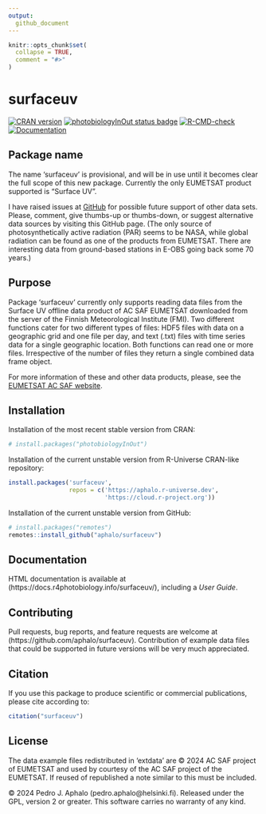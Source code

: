 ```yaml
---
output:
  github_document
---
```


```r
knitr::opts_chunk$set(
  collapse = TRUE,
  comment = "#>"
)
```

# surfaceuv

<!-- badges: start -->
[![CRAN version](https://www.r-pkg.org/badges/version-last-release/surfaceuv)](https://cran.r-project.org/package=surfaceuv) 
<!-- [![cran checks](https://badges.cranchecks.info/worst/surfaceuv.svg)](https://cran.r-project.org/web/checks/check_results_surfaceuv.html) -->
[![photobiologyInOut status badge](https://aphalo.r-universe.dev/badges/surfaceuv)](https://aphalo.r-universe.dev/surfaceuv)
[![R-CMD-check](https://github.com/aphalo/surfaceuv/actions/workflows/R-CMD-check.yaml/badge.svg)](https://github.com/aphalo/surfaceuv/actions/workflows/R-CMD-check.yaml)
[![Documentation](https://img.shields.io/badge/documentation-surfaceuv-informational.svg)](https://docs.r4photobiology.info/surfaceuv/)
<!-- badges: end -->
<!-- [![doi](https://img.shields.io/badge/doi-10.32614/CRAN.package.surfaceuv-blue.svg)](https://doi.org/10.32614/CRAN.package.surfaceuv) -->

## Package name

The name 'surfaceuv' is provisional, and will be in use until it becomes clear the full scope of this new package. Currently the only EUMETSAT product supported is "Surface UV". 

I have raised issues at [GitHub](https://github.com/aphalo/surfaceuv/issues) for possible future support of other data sets. Please, comment, give thumbs-up or thumbs-down, or suggest alternative data sources by visiting this GitHub page. (The only source of photosynthetically active radiation (PAR) seems to be NASA, while global radiation can be found as one of the products from EUMETSAT. There are interesting data from ground-based stations in E-OBS going back some 70 years.)

## Purpose

Package 'surfaceuv' currently only supports reading data files from the Surface UV offline data product of AC SAF EUMETSAT downloaded from the server of the Finnish Meteorological Institute (FMI). Two different functions cater for two different types of files: HDF5 files with data on a geographic grid and one file per day, and text (.txt) files with time series data for a single geographic location. Both functions can read one or more files. Irrespective of the number of files they return a single combined data frame object.

For more information of these and other data products, please, see the [EUMETSAT AC SAF website](https://acsaf.org/).

## Installation

Installation of the most recent stable version from CRAN:

```r
# install.packages("photobiologyInOut")
```

Installation of the current unstable version from R-Universe CRAN-like repository:

```r
install.packages('surfaceuv', 
                 repos = c('https://aphalo.r-universe.dev', 
                           'https://cloud.r-project.org'))
```

Installation of the current unstable version from GitHub:

```r
# install.packages("remotes")
remotes::install_github("aphalo/surfaceuv")
```

## Documentation 

HTML documentation is available at (https://docs.r4photobiology.info/surfaceuv/), including a _User Guide_.

## Contributing

Pull requests, bug reports, and feature requests are welcome at (https://github.com/aphalo/surfaceuv). Contribution of example data files that could
be supported in future versions will be very much appreciated.

## Citation

If you use this package to produce scientific or commercial publications, please cite according to:

```r
citation("surfaceuv")
```

## License

The data example files redistributed in 'extdata' are © 2024 AC SAF project of EUMETSAT and used by courtesy of the AC SAF project of the EUMETSAT. If reused of republished a note similar to this must be included. 

© 2024 Pedro J. Aphalo (pedro.aphalo@helsinki.fi). Released under the GPL, version 2 or greater. This software carries no warranty of any kind.

